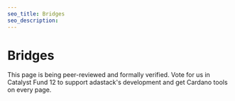 ```yaml
---
seo_title: Bridges
seo_description:
---
```


# Bridges

This page is being peer-reviewed and formally verified. Vote for us in Catalyst Fund 12 to support adastack's development and get Cardano tools on every page.
